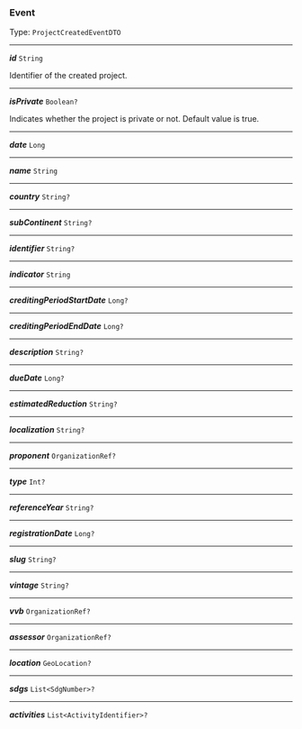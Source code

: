 


### Event

Type: `ProjectCreatedEventDTO`

---

***id*** `String`

Identifier of the created project.



---

***isPrivate*** `Boolean?`

Indicates whether the project is private or not. Default value is true.



---

***date*** `Long`

---

***name*** `String`

---

***country*** `String?`

---

***subContinent*** `String?`

---

***identifier*** `String?`

---

***indicator*** `String`

---

***creditingPeriodStartDate*** `Long?`

---

***creditingPeriodEndDate*** `Long?`

---

***description*** `String?`

---

***dueDate*** `Long?`

---

***estimatedReduction*** `String?`

---

***localization*** `String?`

---

***proponent*** `OrganizationRef?`

---

***type*** `Int?`

---

***referenceYear*** `String?`

---

***registrationDate*** `Long?`

---

***slug*** `String?`

---

***vintage*** `String?`

---

***vvb*** `OrganizationRef?`

---

***assessor*** `OrganizationRef?`

---

***location*** `GeoLocation?`

---

***sdgs*** `List<SdgNumber>?`

---

***activities*** `List<ActivityIdentifier>?`
